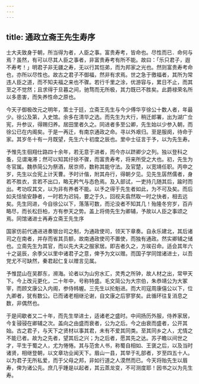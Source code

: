 ```yaml
---
---
---
```

title: 通政立斋王先生寿序
---



士大夫致身于朝，所当得为者，人臣之事。富贵寿考，皆命也。尽性而已．命何与焉？虽然，有可以尽其人臣之事者，非富贵寿考有所不能。故曰：「乐只君子，遐不寿考！」明君子非无疆之寿，无以行其恺弟，而为邦家之光也。然则富贵寿考命也，亦所以尽性也。故古之君子不御福，然非有求焉。世之急于徼福者，其所为常违人臣之道，而不知夫福之来也不骤。若行千里之涂，优游容与，累日不止，而其至之不觉然；且求得于旦暮之间，驰骛而无所极，其力既已不胜矣。此爵禄荣名所以多患害，而失养性命之原也。

今天子御极改元之明年，策士于廷，立斋王先生与今少傅华亨徐公十数人者，年最少。徐公及第，入史馆。余多在清华之选。而先生为大行，稍迁郎署，出为湖广佥宪，升参议，得赐归养。居田里者久之。同进者多至公卿，先生始以少参入朝，而徐公已在内阁矣。于是一再迁，有南京通政之命。寻以外艰归。至是服阕，待命于家。其岁冬十有一月既望，先生六十初度之辰也。里中士征言于予，以为先生寿。

予惟先生徊翔仕路四十余年，若无意于进者，而今亦以跻卿少之列。独以登科之蚤，见谓淹滞；然可以知其纡徐不骤，而富贵寿考，将来所受之大也。初，先生为冬官属。魏恭简公为祭酒，居京师，数称其能守法。及官楚，以宽靖任职。丙申之岁，先生以佥宪上计天曹。予时计偕，附其舟行，得朝夕见。见先生孱然儒者，身若不胜衣，言若不出口，略无矜气与态色焉。及入部试，一吏持几随其后，踰时而出。考功叹其文，以为非有养者不能。以予之得于先生者如此，为不可及矣。而后如夫恬愉安静者，一时若为迟钝，要之于久，回视夫翕然取一时之快者，相去远矣。先生同进，今自徐公以下，落落可数，而沦没者不知其几！殆隆冬穷岁，百卉略尽，而长松巨柏，方有参天之势。盖上将倚先生为卿辅，予故以人臣之事颂之焉。同馆诸进士再寿立斋王先生序

国家仿前代通进进奏银台司之制，为通政使司，领天下章奏。自永乐建北，其后诸司之在南者，并存而省其员额，故南通政使司不置使，而独有通政。然实卿辅之储也。立斋先生为其官，而以先大夫之服家居。即吉者久之，方竢召命。适会其年六十之诞辰，余季父以里中诸君子之意，俾予为文以赠。而国子学同馆诸进士，以吾党尤不可缺然，秦君起仁复以赠言见属。

予惟昆山在吴郡东，濒海。论者以为山穷水汇，灵秀之所钟，故人材之出，常甲天下。今上改元更化，二十年中，号称特盛。毛文简公为大宗伯，朱恭靖公为大冢宰，而顾文康公入内阁，参侍帏幄。三先生以抡魁进。而大司寇周康僖公以下，位九卿者，犹有数公。已而诸老相继沦谢，自文康之后寥寥矣。此循环往复消息之数，非偶然也。

于是间歇者又二十年，而先生举进士，适诸老之盛时。中间扬历外服，侍养家居，今复骎骎在卿辅之次。盖向之由盛而衰者，公为之后。今之由衰而盛者，公开其始。古之君子，与天下之贤材以事其君，未有不爱其同类。至其同乡之人，尤情之不能已者。故为之先者，望其后之兴；为之后者，愿其先之达。苏子瞻以间世之才，平生于蜀之人，尤为惓惓。其与范舍人书，称蜀自相如、王褒之后，以及当时诸贤，相继登朝，以文章功业闻天下。眉山一县，其举于礼部者，岁至四五十人。以为君子无所私爱，而于父母之邦，非如行道之人漠然而已。今天将贻先生以眉寿，俾为诸公先。庶几乎踵是以起者，其云蒸龙变，不可测度耶！因书之以为先生寿。